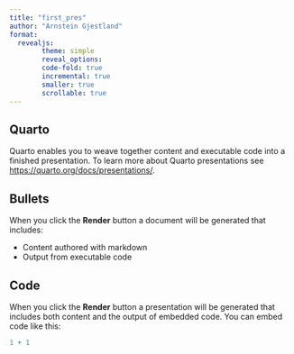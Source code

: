 ```yaml
---
title: "first_pres"
author: "Arnstein Gjestland"
format:
  revealjs:
        theme: simple
        reveal_options:
        code-fold: true
        incremental: true
        smaller: true
        scrollable: true
---
```


## Quarto

Quarto enables you to weave together content and executable code into a finished presentation.
To learn more about Quarto presentations see <https://quarto.org/docs/presentations/>.

## Bullets

When you click the **Render** button a document will be generated that includes:

-   Content authored with markdown
-   Output from executable code

## Code

When you click the **Render** button a presentation will be generated that includes both content and the output of embedded code.
You can embed code like this:

```r
1 + 1
```
